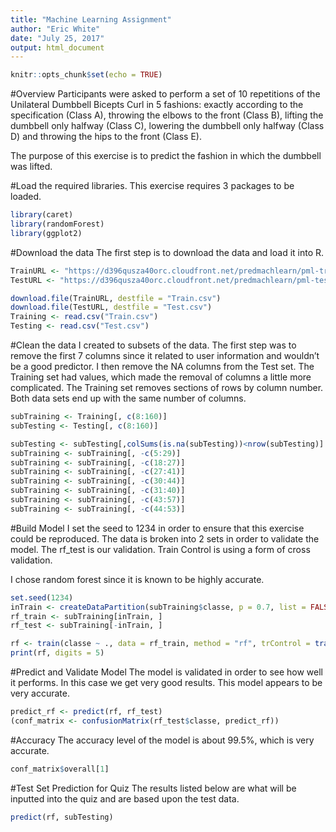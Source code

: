 ---
title: "Machine Learning Assignment"
author: "Eric White"
date: "July 25, 2017"
output: html_document
---

```{r setup, include=FALSE}
knitr::opts_chunk$set(echo = TRUE)
```

#Overview
Participants were asked to perform a set of 10 repetitions of the Unilateral Dumbbell Bicepts Curl in 5 fashions: exactly according to the specification (Class A), throwing the elbows to the front (Class B), lifting the dumbbell only halfway (Class C), lowering the dumbbell only halfway (Class D) and throwing the hips to the front (Class E).

The purpose of this exercise is to predict the fashion in which the dumbbell was lifted.


#Load the required libraries. 
This exercise requires 3 packages to be loaded.
```{r}
library(caret)
library(randomForest)
library(ggplot2)

```

#Download the data
The first step is to download the data and load it into R.
```{r}
TrainURL <- "https://d396qusza40orc.cloudfront.net/predmachlearn/pml-training.csv"
TestURL <- "https://d396qusza40orc.cloudfront.net/predmachlearn/pml-testing.csv"

download.file(TrainURL, destfile = "Train.csv")
download.file(TestURL, destfile = "Test.csv")
Training <- read.csv("Train.csv") 
Testing <- read.csv("Test.csv")
```

#Clean the data
I created to subsets of the data. The first step was to remove the first 7 columns since it related to user information and wouldn't be a good predictor. I then remove the NA columns from the Test set. The Training set had values, which made the removal of columns a little more complicated. The Training set removes sections of rows by column number. Both data sets end up with the same number of columns.
```{r}
subTraining <- Training[, c(8:160)]
subTesting <- Testing[, c(8:160)]

subTesting <- subTesting[,colSums(is.na(subTesting))<nrow(subTesting)]
subTraining <- subTraining[, -c(5:29)]
subTraining <- subTraining[, -c(18:27)]
subTraining <- subTraining[, -c(27:41)]
subTraining <- subTraining[, -c(30:44)]
subTraining <- subTraining[, -c(31:40)]
subTraining <- subTraining[, -c(43:57)]
subTraining <- subTraining[, -c(44:53)]
```

#Build Model
I set the seed to 1234 in order to ensure that this exercise could be reproduced. The data is broken into 2 sets in order to validate the model. The rf_test is our validation. Train Control is using a form of cross validation.

I chose random forest since it is known to be highly accurate.
```{r}
set.seed(1234)
inTrain <- createDataPartition(subTraining$classe, p = 0.7, list = FALSE)
rf_train <- subTraining[inTrain, ]
rf_test <- subTraining[-inTrain, ]

rf <- train(classe ~ ., data = rf_train, method = "rf", trControl = trainControl(method = "cv", number = 5, allowParallel = TRUE, verboseIter = FALSE))
print(rf, digits = 5)
```

#Predict and Validate Model
The model is validated in order to see how well it performs. In this case we get very good results. This model appears to be very accurate.
```{r}
predict_rf <- predict(rf, rf_test)
(conf_matrix <- confusionMatrix(rf_test$classe, predict_rf))
```

#Accuracy
The accuracy level of the model is about 99.5%, which is very accurate. 
```{r}
conf_matrix$overall[1]
```


#Test Set Prediction for Quiz
The results listed below are what will be inputted into the quiz and are based upon the test data. 
```{r}
predict(rf, subTesting)

```

